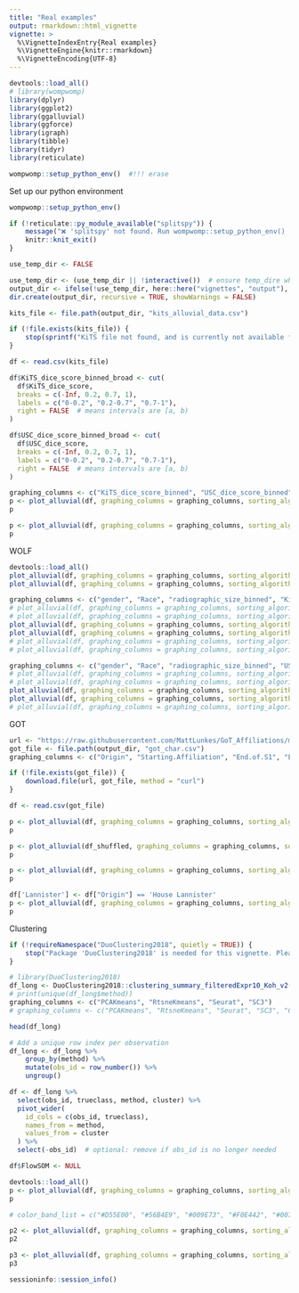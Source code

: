 ```yaml
---
title: "Real examples"
output: rmarkdown::html_vignette
vignette: >
  %\VignetteIndexEntry{Real examples}
  %\VignetteEngine{knitr::rmarkdown}
  %\VignetteEncoding{UTF-8}
---
```


```r
devtools::load_all()
# library(wompwomp)
library(dplyr)
library(ggplot2)
library(ggalluvial)
library(ggforce)
library(igraph)
library(tibble)
library(tidyr)
library(reticulate)

wompwomp::setup_python_env()  #!!! erase
```

Set up our python environment
```r
wompwomp::setup_python_env()
```

```r
if (!reticulate::py_module_available("splitspy")) {
    message("❌ 'splitspy' not found. Run wompwomp::setup_python_env() and restart R.")
    knitr::knit_exit()
}
```

```r
use_temp_dir <- FALSE

use_temp_dir <- (use_temp_dir || !interactive())  # ensure temp_dire when non-interactive always
output_dir <- ifelse(!use_temp_dir, here::here("vignettes", "output"), file.path(tempdir(), "vignette_output"))
dir.create(output_dir, recursive = TRUE, showWarnings = FALSE)
```

```r
kits_file <- file.path(output_dir, "kits_alluvial_data.csv")

if (!file.exists(kits_file)) {
    stop(sprintf("KiTS file not found, and is currently not available for download. Please place the file in '%s'", kits_file))
}

df <- read.csv(kits_file)

df$KiTS_dice_score_binned_broad <- cut(
  df$KiTS_dice_score,
  breaks = c(-Inf, 0.2, 0.7, 1),
  labels = c("0-0.2", "0.2-0.7", "0.7-1"),
  right = FALSE  # means intervals are [a, b)
)

df$USC_dice_score_binned_broad <- cut(
  df$USC_dice_score,
  breaks = c(-Inf, 0.2, 0.7, 1),
  labels = c("0-0.2", "0.2-0.7", "0.7-1"),
  right = FALSE  # means intervals are [a, b)
)
```

```r
graphing_columns <- c("KiTS_dice_score_binned", "USC_dice_score_binned")
p <- plot_alluvial(df, graphing_columns = graphing_columns, sorting_algorithm = "None", color_bands=TRUE, verbose=TRUE, output_plot_path = file.path(output_dir, "Segmentation_unsorted.pdf"), min_text = 0.01, save_height = 24, save_width = 24)
p
```

```r
p <- plot_alluvial(df, graphing_columns = graphing_columns, sorting_algorithm = "neighbornet", color_bands=TRUE, verbose=TRUE, output_plot_path = file.path(output_dir, "Segmentation_NN.pdf"), min_text = 0.01, save_height = 24, save_width = 24)
p
```

WOLF
```r
devtools::load_all()
plot_alluvial(df, graphing_columns = graphing_columns, sorting_algorithm = "greedy_WOLF", fixed_column = "KiTS_dice_score_binned", color_bands=TRUE, verbose=TRUE, random_initializations=3)
plot_alluvial(df, graphing_columns = graphing_columns, sorting_algorithm = "greedy_WBLF", color_bands=TRUE, verbose=TRUE, random_initializations = 3)
```



```r
graphing_columns <- c("gender", "Race", "radiographic_size_binned", "KiTS_dice_score_binned_broad")
# plot_alluvial(df, graphing_columns = graphing_columns, sorting_algorithm = "None", color_bands=TRUE, output_plot_path = file.path(output_dir, "Segmentation_stratified_KiTS_unsorted.pdf"), min_text = 0.01, save_height = 24, save_width = 24)
# plot_alluvial(df, graphing_columns = graphing_columns, sorting_algorithm = "neighbornet", color_bands=TRUE, output_plot_path = file.path(output_dir, "Segmentation_stratified_KiTS_NN.pdf"), min_text = 0.01, save_height = 24, save_width = 24, optimize_column_order = FALSE)
plot_alluvial(df, graphing_columns = graphing_columns, sorting_algorithm = "None", color_bands=TRUE, output_plot_path = file.path(output_dir, "Segmentation_stratified_KiTS_unsorted_colored_dice.pdf"), min_text = 0.01, save_height = 24, save_width = 24, color_band_list = c("#009E73", "#D55E00", "#56B4E9"), color_band_column = 'KiTS_dice_score_binned_broad', optimize_column_order = FALSE, verbose = TRUE)
plot_alluvial(df, graphing_columns = graphing_columns, sorting_algorithm = "neighbornet", color_bands=TRUE, output_plot_path = file.path(output_dir, "Segmentation_stratified_KiTS_NN_colored_dice.pdf"), color_band_list = c("#009E73", "#56B4E9", "#D55E00"), color_band_column = 'KiTS_dice_score_binned_broad', min_text = 0.01, save_height = 24, save_width = 24, optimize_column_order = FALSE, verbose = TRUE)
# plot_alluvial(df, graphing_columns = graphing_columns, sorting_algorithm = "neighbornet", color_bands=TRUE, output_plot_path = file.path(output_dir, "Segmentation_stratified_KiTS_NN_colored_ethnicity.pdf"), color_band_list = c("#009E73", "#F0E442", "#56B4E9", "#0072B2", "#E69F00", "#D55E00"), color_band_column = 'Race', min_text = 0.01, save_height = 24, save_width = 24, optimize_column_order = FALSE)
# plot_alluvial(df, graphing_columns = graphing_columns, sorting_algorithm = "neighbornet", color_bands=TRUE, output_plot_path = file.path(output_dir, "Segmentation_stratified_KiTS_NN_colored_size.pdf"), color_band_list = c("#009E73", "#D55E00", "green", "#E69F00", "#56B4E9"), color_band_column = 'radiographic_size_binned', min_text = 0.01, save_height = 24, save_width = 24, optimize_column_order = FALSE)
```

```r
graphing_columns <- c("gender", "Race", "radiographic_size_binned", "USC_dice_score_binned_broad")
# plot_alluvial(df, graphing_columns = graphing_columns, sorting_algorithm = "None", color_bands=TRUE, output_plot_path = file.path(output_dir, "Segmentation_stratified_USC_unsorted.pdf"), min_text = 0.01, save_height = 24, save_width = 24)
# plot_alluvial(df, graphing_columns = graphing_columns, sorting_algorithm = "neighbornet", color_bands=TRUE, output_plot_path = file.path(output_dir, "Segmentation_stratified_USC_NN.pdf"), min_text = 0.01, save_height = 24, save_width = 24, optimize_column_order = FALSE)
plot_alluvial(df, graphing_columns = graphing_columns, sorting_algorithm = "None", color_bands=TRUE, output_plot_path = file.path(output_dir, "Segmentation_stratified_USC_unsorted_colored_dice.pdf"), color_band_list = c("#D55E00", "#009E73", "#56B4E9"), color_band_column = 'USC_dice_score_binned_broad', min_text = 0.01, save_height = 24, save_width = 24, optimize_column_order = FALSE, verbose = TRUE)
plot_alluvial(df, graphing_columns = graphing_columns, sorting_algorithm = "neighbornet", color_bands=TRUE, output_plot_path = file.path(output_dir, "Segmentation_stratified_USC_NN_colored_dice.pdf"), color_band_list = c("#56B4E9", "#0072B2", "#D55E00"), color_band_column = 'USC_dice_score_binned_broad', min_text = 0.01, save_height = 24, save_width = 24, optimize_column_order = FALSE, verbose = TRUE)
# plot_alluvial(df, graphing_columns = graphing_columns, sorting_algorithm = "neighbornet", color_bands=TRUE, output_plot_path = file.path(output_dir, "Segmentation_stratified_USC_NN_colored_ethnicity.pdf"), color_band_list = c("#0072B2", "#009E73", "#56B4E9", "#F0E442", "#E69F00", "#D55E00"), color_band_column = 'Race', min_text = 0.01, save_height = 24, save_width = 24, optimize_column_order = FALSE)
```




GOT
```r
url <- "https://raw.githubusercontent.com/MattLunkes/GoT_Affiliations/master/got_char.csv"
got_file <- file.path(output_dir, "got_char.csv")
graphing_columns <- c("Origin", "Starting.Affiliation", "End.of.S1", "End.of.S2", "End.of.S3", "End.of.S4", "End.of.S5", "End.of.S6", "End.of.S7")

if (!file.exists(got_file)) {
    download.file(url, got_file, method = "curl")
}

df <- read.csv(got_file)
```

```r
p <- plot_alluvial(df, graphing_columns = graphing_columns, sorting_algorithm = "None", color_bands=FALSE, verbose=TRUE, output_plot_path=file.path(output_dir, "GoT_unsorted.pdf"), min_text = 0.01, save_height = 24, save_width = 24)
p
```

```r
p <- plot_alluvial(df_shuffled, graphing_columns = graphing_columns, sorting_algorithm = "random", color_bands=FALSE, verbose=TRUE, output_plot_path=file.path(output_dir, "GoT_unsorted_shuffled.pdf"), min_text = 0.01, save_height = 24, save_width = 24)
p
```

```r
p <- plot_alluvial(df, graphing_columns = graphing_columns, sorting_algorithm = "neighbornet", optimize_column_order=FALSE, color_bands=FALSE, min_text = 0.01, verbose=TRUE, output_plot_path=file.path(output_dir, "GoT_NN.pdf"), save_height = 24, save_width = 24)
p
```

```r
df['Lannister'] <- df["Origin"] == 'House Lannister'
p <- plot_alluvial(df, graphing_columns = graphing_columns, sorting_algorithm = "neighbornet", optimize_column_order=FALSE, color_boxes=FALSE, color_bands=TRUE, min_text = 0.01, verbose=TRUE, color_band_list = c('grey',"#FFBE2D"), color_band_column = 'Lannister', output_plot_path = file.path(output_dir, "GoT_NN_lannister.pdf"), save_height = 24, save_width = 24)
p
```

Clustering
```r
if (!requireNamespace("DuoClustering2018", quietly = TRUE)) {
    stop("Package 'DuoClustering2018' is needed for this vignette. Please install it with BiocManager::install('DuoClustering2018').")
}
```

```r
# library(DuoClustering2018)
df_long <- DuoClustering2018::clustering_summary_filteredExpr10_Koh_v2()
# print(unique(df_long$method))
graphing_columns <- c("PCAKmeans", "RtsneKmeans", "Seurat", "SC3")
# graphing_columns <- c("PCAKmeans", "RtsneKmeans", "Seurat", "SC3", "CIDR", "PCAHC", "SC3svm", "pcaReduce", "TSCAN", "ascend", "SAFE", "monocle", "RaceID2")  # FlowSOM has no data

head(df_long)
```

```r
# Add a unique row index per observation
df_long <- df_long %>%
    group_by(method) %>%
    mutate(obs_id = row_number()) %>%
    ungroup()

df <- df_long %>%
  select(obs_id, trueclass, method, cluster) %>%
  pivot_wider(
    id_cols = c(obs_id, trueclass),
    names_from = method,
    values_from = cluster
  ) %>%
  select(-obs_id)  # optional: remove if obs_id is no longer needed

df$FlowSOM <- NULL
```

```r
devtools::load_all()
p <- plot_alluvial(df, graphing_columns = graphing_columns, sorting_algorithm = "random", color_bands=FALSE, verbose=FALSE, output_plot_path=file.path(output_dir, "clustering_random.pdf"), min_text = 0.01, save_height = 24, save_width = 24, rasterise_alluvia = TRUE, dpi = 50, color_band_list = c("#D55E00", "#56B4E9", "#009E73", "#F0E442", "#0072B2", "#E69F00", "#CC79A7", "#666666", "#AD7700"), color_band_column = 'trueclass')
p

# color_band_list = c("#D55E00", "#56B4E9", "#009E73", "#F0E442", "#0072B2", "#E69F00", "#CC79A7", "#666666", "#AD7700"), color_band_column = 'trueclass'
```

```r
p2 <- plot_alluvial(df, graphing_columns = graphing_columns, sorting_algorithm = "neighbornet", color_bands=FALSE, verbose=TRUE, optimize_column_order = FALSE, output_plot_path=file.path(output_dir, "clustering_NN.pdf"), min_text = 0.01, save_height = 24, save_width = 24, rasterise_alluvia = TRUE, dpi = 50, color_band_list = c("#D55E00", "#56B4E9", "#009E73", "#F0E442", "#0072B2", "#E69F00", "#CC79A7", "#666666", "#AD7700"), color_band_column = 'trueclass')
p2
```

```r
p3 <- plot_alluvial(df, graphing_columns = graphing_columns, sorting_algorithm = "neighbornet", color_bands=FALSE, verbose=TRUE, optimize_column_order = TRUE, optimize_column_order_per_cycle = FALSE, output_plot_path=file.path(output_dir, "clustering_NN_optimized_columns.pdf"), min_text = 0.01, save_height = 24, save_width = 24, rasterise_alluvia = TRUE, dpi = 50, color_band_list = c("#D55E00", "#56B4E9", "#009E73", "#F0E442", "#0072B2", "#E69F00", "#CC79A7", "#666666", "#AD7700"), color_band_column = 'trueclass')
p3
```




```r
sessioninfo::session_info()
```

